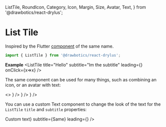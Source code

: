   ListTile,
  RoundIcon,
  Category,
  Icon,
  Margin,
  Size,
  Avatar,
  Text,
} from '@drawbotics/react-drylus';



# List Tile
Inspired by the Flutter [component](https://api.flutter.dev/flutter/material/ListTile-class.html) of the same name.
```jsx
import { ListTile } from '@drawbotics/react-drylus';
```

__Example__
<Playground component={ListTile}>
  <ListTile
    title="Hello"
    subtitle="Im the subtitle"
    leading={<RoundIcon name="check" size={50} />}
    onClick={x=>x} />
</Playground>


The same component can be used for many things, such as combining an icon, or an avatar with text:

<Playground>
  <>
    <Margin size={{ bottom: Size.EXTRA_SMALL }}>
      <ListTile title="Destructive action" leading={<Icon name="x" category={Category.DANGER} />} />
    </Margin>
    <Margin size={{ bottom: Size.EXTRA_LARGE }}>
      <ListTile title="Success action" leading={<Icon name="check" category={Category.SUCCESS} />} />
    </Margin>
    <ListTile title="Mr Man Boy" leading={<Avatar text="mb" category={Category.SUCCESS} />} />
  </>
</Playground>

You can use a custom Text component to change the look of the text for the `ListTile` `title` and `subtitle` properties:

<Playground>
  <ListTile title={<Text bold>Custom text</Text>} subtitle={<Text category={Category.DANGER}>Same</Text>} leading={<RoundIcon name="check" size={50} />} />
</Playground>